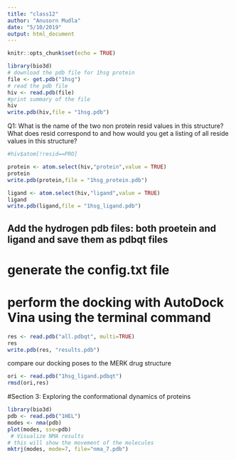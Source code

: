 ```yaml
---
title: "class12"
author: "Anusorn Mudla"
date: "5/10/2019"
output: html_document
---
```


```r
knitr::opts_chunk$set(echo = TRUE)
```

```r
library(bio3d)
# download the pdb file for 1hsg protein
file <- get.pdb("1hsg")
# read the pdb file
hiv <- read.pdb(file)
#print summary of the file
hiv
write.pdb(hiv,file = "1hsg.pdb")
```
Q1: What is the name of the two non protein resid values in this structure? What does resid correspond to and how would you get a listing of all reside values in this structure?
```r
#hiv$atom[!resid==PRO]
```

```r
protein <- atom.select(hiv,"protein",value = TRUE)
protein
write.pdb(protein,file = "1hsg_protein.pdb")
```
```r
ligand <- atom.select(hiv,"ligand",value = TRUE)
ligand
write.pdb(ligand,file = "1hsg_ligand.pdb")
```
## Add the hydrogen pdb files: both proetein and ligand and save them as pdbqt files

# generate the config.txt file

# perform the docking with AutoDock Vina using the terminal command

```r
res <- read.pdb("all.pdbqt", multi=TRUE)
res
write.pdb(res, "results.pdb")
```

compare our docking poses to the MERK drug structure
```r
ori <- read.pdb("1hsg_ligand.pdbqt")
rmsd(ori,res)
```

#Section 3: Exploring the conformational dynamics of proteins
```r
library(bio3d)
pdb <- read.pdb("1HEL")
modes <- nma(pdb) 
plot(modes, sse=pdb)
 # Visualize NMA results
# this will show the movement of the molecules
mktrj(modes, mode=7, file="nma_7.pdb")

```


